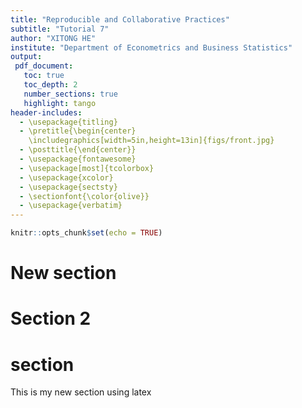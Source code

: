 ```yaml
---
title: "Reproducible and Collaborative Practices"
subtitle: "Tutorial 7"
author: "XITONG HE"
institute: "Department of Econometrics and Business Statistics"
output:
 pdf_document:
   toc: true
   toc_depth: 2
   number_sections: true
   highlight: tango
header-includes:
  - \usepackage{titling}
  - \pretitle{\begin{center}
    \includegraphics[width=5in,height=13in]{figs/front.jpg}
  - \posttitle{\end{center}}
  - \usepackage{fontawesome}
  - \usepackage[most]{tcolorbox}
  - \usepackage{xcolor}
  - \usepackage{sectsty}
  - \sectionfont{\color{olive}}
  - \usepackage{verbatim}
---
```


```r
knitr::opts_chunk$set(echo = TRUE)
```


# New section


# Section 2

# section 

This is my new section using latex


\begin{enumerate}
\item This is the first
\item This is the second
\end{enumerate}